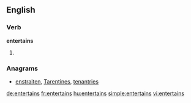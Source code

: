 ==English==

===Verb===
'''entertains'''

# {{third-person singular of|[[entertain]]}}

===Anagrams===
* [[enstraiten#English|enstraiten]], [[Tarentines#English|Tarentines]], [[tenantries#English|tenantries]]

[[de:entertains]]
[[fr:entertains]]
[[hu:entertains]]
[[simple:entertains]]
[[vi:entertains]]